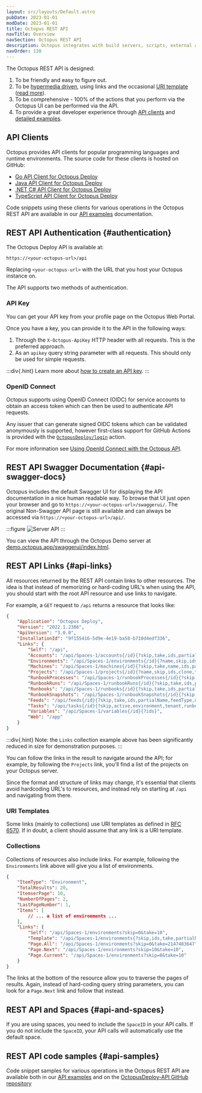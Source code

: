 ```yaml
---
layout: src/layouts/Default.astro
pubDate: 2023-01-01
modDate: 2023-01-01
title: Octopus REST API
navTitle: Overview
navSection: Octopus REST API
description: Octopus integrates with build servers, scripts, external applications and anything else with its REST API.
navOrder: 110
---
```


<RestApi />

The Octopus REST API is designed:

1. To be friendly and easy to figure out.
2. To be [hypermedia driven](http://en.wikipedia.org/wiki/HATEOAS), using links and the occasional [URI template](http://tools.ietf.org/html/rfc6570) ([read more](#api-links)).
3. To be comprehensive - 100% of the actions that you perform via the Octopus UI can be performed via the API.
4. To provide a great developer experience through [API clients](#api-clients) and [detailed examples](/docs/octopus-rest-api/examples).

## API Clients

Octopus provides API clients for popular programming languages and runtime environments. The source code for these clients is hosted on GitHub:

- [Go API Client for Octopus Deploy](https://github.com/OctopusDeploy/go-octopusdeploy)
- [Java API Client for Octopus Deploy](https://github.com/OctopusDeployLabs/java-octopus-deploy)
- [.NET C# API Client for Octopus Deploy](https://github.com/OctopusDeploy/OctopusClients)
- [TypeScript API Client for Octopus Deploy](https://github.com/OctopusDeploy/api-client.ts)

Code snippets using these clients for various operations in the Octopus REST API are available in our [API examples](/docs/octopus-rest-api/examples) documentation.

## REST API Authentication \{#authentication}

The Octopus Deploy API is available at:

```
https://<your-octopus-url>/api
```

Replacing `<your-octopus-url>` with the URL that you host your Octopus instance on.

The API supports two methods of authentication.

### API Key

You can get your API key from your profile page on the Octopus Web Portal. 

Once you have a key, you can provide it to the API in the following ways:

1. Through the `X-Octopus-ApiKey` HTTP header with all requests. This is the preferred approach.
1. As an `apikey` query string parameter with all requests. This should only be used for simple requests.

:::div{.hint}
Learn more about [how to create an API key](/docs/octopus-rest-api/how-to-create-an-api-key).
:::

### OpenID Connect

Octopus supports using OpenID Connect (OIDC) for service accounts to obtain an access token which can then be used to authenticate API requests. 

Any issuer that can generate signed OIDC tokens which can be validated anonymously is supported, however first-class support for GitHub Actions is provided with the [`OctopusDeploy/login`](https://github.com/OctopusDeploy/login) action.

For more information see [Using OpenId Connect with the Octopus API](/docs/octopus-rest-api/openid-connect).

## REST API Swagger Documentation \{#api-swagger-docs}

Octopus includes the default Swagger UI for displaying the API documentation in a nice human readable way. To browse that UI just open your browser and go to `https://<your-octopus-url>/swaggerui/`. The original Non-Swagger API page is still available and can always be accessed via `https://<your-octopus-url>/api/`.

:::figure
![Server API](/docs/octopus-rest-api/images/server-api.png "width=500")
:::

You can view the API through the Octopus Demo server at [demo.octopus.app/swaggerui/index.html](https://demo.octopus.app/swaggerui/index.html).

## REST API Links \{#api-links}

All resources returned by the REST API contain links to other resources. The idea is that instead of memorizing or hard-coding URL's when using the API, you should start with the root API resource and use links to navigate. 

For example, a `GET` request to `/api` returns a resource that looks like:

```json  
{
    "Application": "Octopus Deploy",
    "Version": "2022.1.2386",
    "ApiVersion": "3.0.0",
    "InstallationId": "9f155416-5d9e-4e19-ba58-b710d4edf336",
    "Links": {
        "Self": "/api",
        "Accounts": "/api/Spaces-1/accounts{/id}{?skip,take,ids,partialName,accountType}",
        "Environments": "/api/Spaces-1/environments{/id}{?name,skip,ids,take,partialName}",
        "Machines": "/api/Spaces-1/machines{/id}{?skip,take,name,ids,partialName,roles,isDisabled,healthStatuses,commStyles,tenantIds,tenantTags,environmentIds,thumbprint,deploymentId,shellNames,deploymentTargetTypes}",
        "Projects": "/api/Spaces-1/projects{/id}{?name,skip,ids,clone,take,partialName,clonedFromProjectId}",
        "RunbookProcesses": "/api/Spaces-1/runbookProcesses{/id}{?skip,take,ids}",
        "RunbookRuns": "/api/Spaces-1/runbookRuns{/id}{?skip,take,ids,projects,environments,tenants,runbooks,taskState,partialName}",
        "Runbooks": "/api/Spaces-1/runbooks{/id}{?skip,take,ids,partialName,clone,projectIds}",
        "RunbookSnapshots": "/api/Spaces-1/runbookSnapshots{/id}{?skip,take,ids,publish}",
        "Feeds": "/api/feeds{/id}{?skip,take,ids,partialName,feedType,name}",
        "Tasks": "/api/tasks{/id}{?skip,active,environment,tenant,runbook,project,name,node,running,states,hasPendingInterruptions,hasWarningsOrErrors,take,ids,partialName,spaces,includeSystem,description,fromCompletedDate,toCompletedDate,fromQueueDate,toQueueDate,fromStartDate,toStartDate}",
        "Variables": "/api/Spaces-1/variables{/id}{?ids}",
        "Web": "/app"
    }
}
```

:::div{.hint}
Note: the `Links` collection example above has been significantly reduced in size for demonstration purposes.
:::

You can follow the links in the result to navigate around the API; for example, by following the `Projects` link, you'll find a list of the projects on your Octopus server. 

Since the format and structure of links may change, it's essential that clients avoid hardcoding URL's to resources, and instead rely on starting at `/api` and navigating from there. 

### URI Templates

Some links (mainly to collections) use URI templates as defined in [RFC 6570](http://tools.ietf.org/html/rfc6570). If in doubt, a client should assume that any link is a URI template.

### Collections

Collections of resources also include links. For example, following the `Environments` link above will give you a list of environments. 

```json
{
    "ItemType": "Environment",
    "TotalResults": 20,
    "ItemserPage": 10,
    "NumberOfPages": 2,
    "LastPageNumber": 1,
    "Items": [
        // ... a list of environments ...
    ],
    "Links": {
        "Self": "/api/Spaces-1/environments?skip=0&take=10",
        "Template": "/api/Spaces-1/environments{?skip,ids,take,partialName}",
        "Page.All": "/api/Spaces-1/environments?skip=0&take=2147483647",
        "Page.Next": "/api/Spaces-1/environments?skip=10&take=10",
        "Page.Current": "/api/Spaces-1/environments?skip=0&take=10"
    }
}
```

The links at the bottom of the resource allow you to traverse the pages of results. Again, instead of hard-coding query string parameters, you can look for a `Page.Next` link and follow that instead. 

## REST API and Spaces \{#api-and-spaces}

If you are using spaces, you need to include the `SpaceID` in your API calls. If you do not include the `SpaceID`, your API calls will automatically use the default space.

## REST API code samples \{#api-samples}

Code snippet samples for various operations in the Octopus REST API are available both in our [API examples](/docs/octopus-rest-api/examples) and on the [OctopusDeploy-API GitHub repository](https://github.com/OctopusDeploy/OctopusDeploy-Api)
